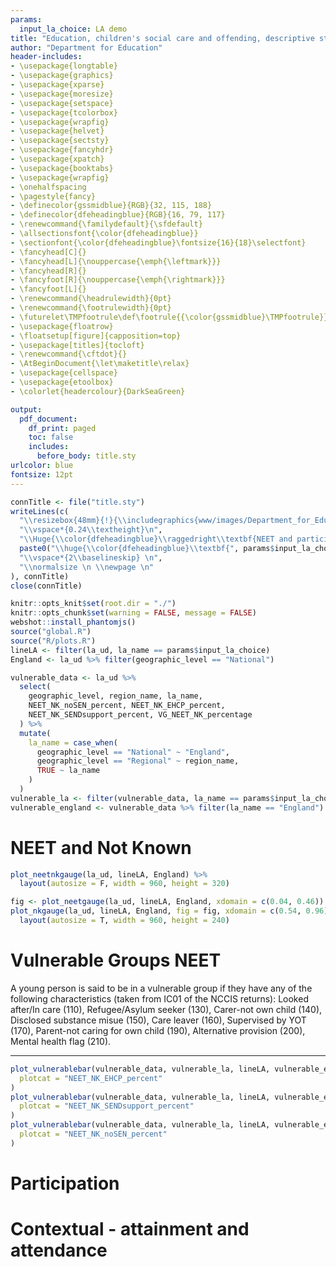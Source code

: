```yaml
---
params:
  input_la_choice: LA demo
title: "Education, children's social care and offending, descriptive statistics: a focus on `r params$input_la_choice`"
author: "Department for Education"
header-includes:
- \usepackage{longtable}
- \usepackage{graphics}
- \usepackage{xparse}
- \usepackage{moresize}
- \usepackage{setspace}
- \usepackage{tcolorbox}
- \usepackage{wrapfig}
- \usepackage{helvet}
- \usepackage{sectsty}
- \usepackage{fancyhdr}
- \usepackage{xpatch}
- \usepackage{booktabs}
- \usepackage{wrapfig}
- \onehalfspacing
- \pagestyle{fancy}
- \definecolor{gssmidblue}{RGB}{32, 115, 188}
- \definecolor{dfeheadingblue}{RGB}{16, 79, 117}
- \renewcommand{\familydefault}{\sfdefault}
- \allsectionsfont{\color{dfeheadingblue}}
- \sectionfont{\color{dfeheadingblue}\fontsize{16}{18}\selectfont}
- \fancyhead[C]{}
- \fancyhead[L]{\nouppercase{\emph{\leftmark}}}
- \fancyhead[R]{}
- \fancyfoot[R]{\nouppercase{\emph{\rightmark}}}
- \fancyfoot[L]{}
- \renewcommand{\headrulewidth}{0pt}
- \renewcommand{\footrulewidth}{0pt}
- \futurelet\TMPfootrule\def\footrule{{\color{gssmidblue}\TMPfootrule}}
- \usepackage{floatrow}
- \floatsetup[figure]{capposition=top}
- \usepackage[titles]{tocloft}
- \renewcommand{\cftdot}{}
- \AtBeginDocument{\let\maketitle\relax}
- \usepackage{cellspace}
- \usepackage{etoolbox}
- \colorlet{headercolour}{DarkSeaGreen}

output:
  pdf_document:
    df_print: paged
    toc: false
    includes:
      before_body: title.sty
urlcolor: blue
fontsize: 12pt
---
```


```r
connTitle <- file("title.sty")
writeLines(c(
  "\\resizebox{48mm}{!}{\\includegraphics{www/images/Department_for_Education.png}}\n",
  "\\vspace*{0.24\\textheight}\n",
  "\\Huge{\\color{dfeheadingblue}\\raggedright\\textbf{NEET and participation LA scorecard}} \n",
  paste0("\\huge{\\color{dfeheadingblue}\\textbf{", params$input_la_choice, "}}"),
  "\\vspace*{2\\baselineskip} \n",
  "\\normalsize \n \\newpage \n"
), connTitle)
close(connTitle)
```


```r
knitr::opts_knit$set(root.dir = "./")
knitr::opts_chunk$set(warning = FALSE, message = FALSE)
webshot::install_phantomjs()
source("global.R")
source("R/plots.R")
lineLA <- filter(la_ud, la_name == params$input_la_choice)
England <- la_ud %>% filter(geographic_level == "National")

vulnerable_data <- la_ud %>%
  select(
    geographic_level, region_name, la_name,
    NEET_NK_noSEN_percent, NEET_NK_EHCP_percent,
    NEET_NK_SENDsupport_percent, VG_NEET_NK_percentage
  ) %>%
  mutate(
    la_name = case_when(
      geographic_level == "National" ~ "England",
      geographic_level == "Regional" ~ region_name,
      TRUE ~ la_name
    )
  )
vulnerable_la <- filter(vulnerable_data, la_name == params$input_la_choice)
vulnerable_england <- vulnerable_data %>% filter(la_name == "England")
```

# NEET and Not Known

```r
plot_neetnkgauge(la_ud, lineLA, England) %>%
  layout(autosize = F, width = 960, height = 320)
```


```r
fig <- plot_neetgauge(la_ud, lineLA, England, xdomain = c(0.04, 0.46))
plot_nkgauge(la_ud, lineLA, England, fig = fig, xdomain = c(0.54, 0.96)) %>%
  layout(autosize = T, width = 960, height = 240)
```

\newpage

# Vulnerable Groups NEET

\begin{wrapfigure}{l}{0.56\textwidth}
```r
plot_vulnerablebar(vulnerable_data, vulnerable_la, lineLA, vulnerable_england,
  plotcat = "VG_NEET_NK_percentage"
)
```
\end{wrapfigure}

A young person is said to be in a vulnerable group if they have any of the following characteristics (taken from IC01 of the NCCIS returns): Looked after/In care (110), Refugee/Asylum seeker (130), Carer-not own child (140), Disclosed substance misue (150), Care leaver (160), Supervised by YOT (170), Parent-not caring for own child (190), Alternative provision (200), Mental health flag (210).

\vspace{2.4cm}

---

```r
plot_vulnerablebar(vulnerable_data, vulnerable_la, lineLA, vulnerable_england,
  plotcat = "NEET_NK_EHCP_percent"
)
plot_vulnerablebar(vulnerable_data, vulnerable_la, lineLA, vulnerable_england,
  plotcat = "NEET_NK_SENDsupport_percent"
)
plot_vulnerablebar(vulnerable_data, vulnerable_la, lineLA, vulnerable_england,
  plotcat = "NEET_NK_noSEN_percent"
)
```


# Participation

# Contextual - attainment and attendance



